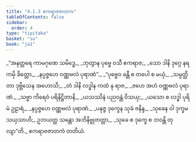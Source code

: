 ```yaml
---
title: "4.1.3 ဧကရာဇဇာတက"
tableOfContents: false
sidebar:
  order: 4
type: "tipitaka"
basket: "su"
book: "ja1"
---
```



<DynamicBreadcrumb />

<Division number="9" book="ja1">

<Paragraph number="893" type="verses" book="ja1">
_“အနုတ္တရေ ကာမဂုဏေ သမိဒ္ဓေ,_  
_ဘုတွာန ပုဗ္ဗေ ဝသီ ဧကရာဇ;_  
_သော ဒါနိ ဒုဂ္ဂေ နရကမှိ ခိတ္တော,_  
_နပ္ပဇ္ဇဟေ ဝဏ္ဏဗလံ ပုရာဏံ”._  

</Paragraph>

</Division>
<Division number="10" book="ja1">

<Paragraph number="894" type="verses" book="ja1">
_“ပုဗ္ဗေဝ ခန္တီ စ တပေါ စ မယှံ,_  
_သမ္ပတ္ထိတာ ဒုဗ္ဘိသေန အဟောသိ;_  
_တံ ဒါနိ လဒ္ဓါန ကထံ နု ရာဇ,_  
_ဇဟေ အဟံ ဝဏ္ဏဗလံ ပုရာဏံ._  

</Paragraph>

</Division>
<Division number="11" book="ja1">

<Paragraph number="895" type="verses" book="ja1">
_သဗ္ဗာ ကိရေဝံ ပရိနိဋ္ဌိတာနိ,_  
_ယသဿိနံ ပညဝန္တံ ဝိသယှ;_  
_ယသော စ လဒ္ဓါ ပုရိမံ ဥဠာရံ,_  
_နပ္ပဇ္ဇဟေ ဝဏ္ဏဗလံ ပုရာဏံ._  

</Paragraph>

</Division>
<Division number="12" book="ja1">

<Paragraph number="896" type="verses" book="ja1">
_ပနုဇ္ဇ ဒုက္ခေန သုခံ ဇနိန္ဒ,_  
_သုခေန ဝါ ဒုက္ခမသယှသာဟိ;_  
ဥဘယတ္ထ သန္တော အဘိနိဗ္ဗုတတ္တာ,_  
_သုခေ စ ဒုက္ခေ စ ဘဝန္တိ တုလျာ”တိ._  


</Paragraph>
</Division>

<Paragraph number="897" type="center" book="ja1">
ဧကရာဇဇာတကံ တတိယံ.
</Paragraph>